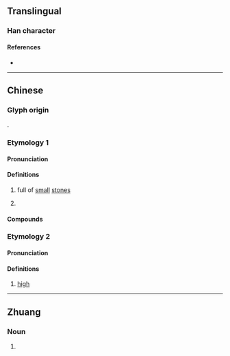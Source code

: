 {{character info}}
==Translingual==

===Han character===
{{Han char|rn=46|rad=山|as=11|sn=14|four=|canj=GKU,QKU|ids=⿱敖山}}

====References====
* {{Han ref|kx=0318.310|dkj=08414|dj=0619.020|hdz=10792.200|uh=5D85|ud=23941}}

----

==Chinese==

===Glyph origin===
{{Han etym}}
{{Han compound|敖|山|c1=p|c2=s|t2=mountain|ls=psc}}.

===Etymology 1===
{{zh-forms|alt=㟼,㠂}}

====Pronunciation====
{{zh-pron
|m=áo
|c=ngou4
|mn=xm,zz:gô/qz:ngô͘
|mn-t=ngao5
|w=3ngau
|mc=y
|oc=y
|cat=pn
}}

====Definitions====
{{zh-hanzi}}

# {{zh-hg}} {{lb|zh|of a [[mountain]]}} full of [[small]] [[stone]]s
#: {{zh-syn|磝}}
# {{zh-div|山}} {{n-g|Name of a mountain in Guangdong.}}

====Compounds====
{{zh-der|嶅陰|稠嶅}}

===Etymology 2===
{{zh-forms}}

====Pronunciation====
{{zh-pron
|m=ào
|mc=
|oc=
|cat=a
}}

====Definitions====
{{zh-hanzi}}

# {{zh-hg}} {{lb|zh|of a [[mountain]]}} [[high]]

----

==Zhuang==

===Noun===
{{za-head|noun}}

# {{za-sawndip form of|ngaux}}